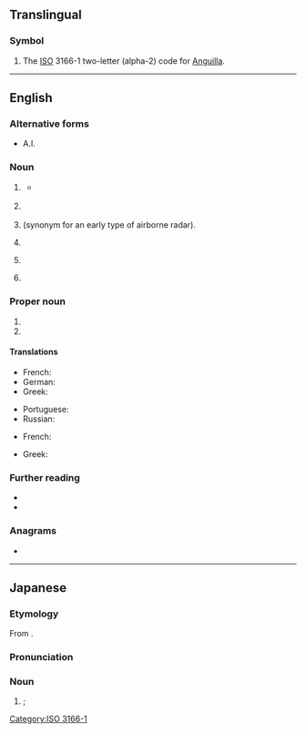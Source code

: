 {{also|Appendix:Variations of "ai"}}
==Translingual==

===Symbol===
{{head|mul|symbol}}

# The [[ISO]] 3166-1 two-letter (alpha-2) code for [[Anguilla]].

[[Category:ISO 3166-1]]

----

==English==

===Alternative forms===
* A.I.<!--for all?-->

===Noun===
{{en-noun|~}}

# {{lb|en|computing theory}} {{initialism of|artificial intelligence|lang=en}}
#* {{quote-web|title=UN Study: China, US, Japan Lead World AI Development|url=https://learningenglish.voanews.com/a/un-study-china-us-japan-lead-world-ai-development/4769094.html|archiveurl=https://web.archive.org/web/20190207184548/https://learningenglish.voanews.com/a/un-study-china-us-japan-lead-world-ai-development/4769094.html|archivedate=7 February 2019|work={{w|Voice of America}}|date=3 February 2019|passage=The result, Gurry said, will be many new '''AI'''-based methods and products that can change lives across the world.|lang=en}}
#*:: {{audio|The result, Gurry said, will be many new AI-based methods and products that can change lives across the world.ogg|Audio (US)|lang=en}}
# {{lb|en|management}} {{initialism of|action item|lang=en}}
# {{lb|en|British airforce}} {{initialism of|airborne intelligence|lang=en|nodot=1}} (synonym for an early type of airborne radar).
# {{lb|en|phonetics}} {{initialism of|lang=en|articulatory index}}
# {{lb|en|agriculture}} {{initialism of|artificial insemination|lang=en}}
# {{lb|en|nutrition}} {{initialism of|Adequate Intake|lang=en}}

===Proper noun===
{{en-proper noun}}

# {{initialism of|[[w:Air India|Air India]]|lang=en}}
# {{initialism of|[[w:American Idol|American Idol]]|lang=en}}

====Translations====
{{trans-top|artificial intelligence}}
* French: {{t+|fr|IA|f}}
* German: {{t+|de|KI|f}}
* Greek: {{t|el|ΤΝ|f}}
{{trans-mid}}
* Portuguese: {{t+|pt|IA|f}}
* Russian: {{t+|ru|ИИ́|m}}
{{trans-bottom}}

{{trans-top|artificial insemination}}
* French: {{t+|fr|IA|f}}
{{trans-mid}}
* Greek: {{t|el|τεχνητή γονιμοποίηση|f}}
{{trans-bottom}}

===Further reading===
* {{R:Dictionary.com|AI}}
* {{R:American Heritage 2000|AI}}

===Anagrams===
* {{anagrams|en|a=ai|-ia|IA|i.a.}}

----

==Japanese==

===Etymology===
From {{bor|ja|en|AI|sort=ええあい}}.

===Pronunciation===
{{ja-pron|エーアイ|acc=3}}

===Noun===
{{ja-noun|エーアイ}}

# {{syn of|lang=ja|人工知能|tr=jinkō chinō||{{l|en|artificial intelligence}}}}; {{l|en|AI}}

{{topics|ja|Artificial intelligence|sort=ええあい}}